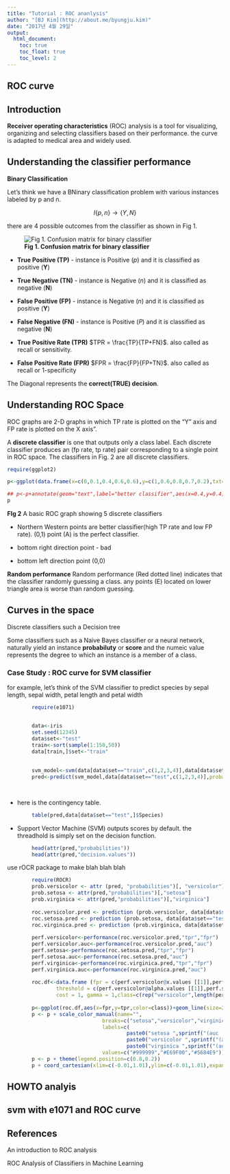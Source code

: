 ```yaml
---
title: "Tutorial : ROC ananlysis"
author: "[BJ Kim](http://about.me/byungju.kim)"
date: "2017년 4월 29일"
output: 
  html_document: 
    toc: true
    toc_float: true
    toc_level: 2
---
```


## ROC curve 

## Introduction

**Receiver operating characteristics** (ROC) analysis is a tool for visualizing, organizing and selecting classifiers based on their performance. the curve is adapted to medical area and widely used.


## Understanding the classifier performance

**Binary Classification**

Let's think we have a BNinary classification problem with various instances labeled by p and n.

$$ I\{p,n\} \rightarrow \{Y,N\} $$

there are 4 possible outcomes from the classifier as shown in Fig 1.

![**Fig 1. Confusion matrix for binary classifier**](./figs/01confusionmatrix.png)

- **True Positive (TP)** - instance is Positive (*p*) and it is classified as positive (**Y**)

- **True Negative (TN)** - instance is Negative (*n*) and it is classified as negative (**N**)

- **False Positive (FP)** - instance is Negative (*n*) and it is classified as positive (**Y**)

- **False Negative (FN)** - instance is Positive (*P*) and it is classified as negative (**N**)

- **True Positive Rate (TPR)** $TPR = \frac{TP}{TP+FN}$. also called as recall or sensitivity.

- **False Positive Rate (FPR)** $FPR = \frac{FP}{FP+TN}$. also called as recall or 1-specificity


The Diagonal represents the **correct(TRUE) decision**.



## Understanding ROC Space

ROC graphs are 2-D graphs in which TP rate is plotted on the "Y" axis and FP rate is plotted on the X axis".

A **discrete classifier** is one that outputs only a class label. Each discrete classifier produces an (fp rate, tp rate) pair
corresponding to a single point in ROC space. The classifiers in Fig. 2 are all discrete classifiers.


```r
require(ggplot2)

p<-ggplot(data.frame(x=c(0,0.1,0.4,0.6,0.6),y=c(1,0.6,0.8,0.7,0.2),txt=c("A","B","C","D","E")),aes(x,y,label=txt))+geom_text() + theme_bw() + geom_abline(slope = 1,color="red",linetype=2) + xlim(c(0,1)) + ylim(c(0,1)) + xlab("FPR") + ylab("TPR")

## p<-p+annotate(geom="text",label="better classifier",aes(x=0.4,y=0.4))
p

```

**FIg 2** A basic ROC graph showing 5 discrete classifiers

- Northern Western points are better classifier(high TP rate and low FP rate). (0,1) point (A) is the perfect classifier.

- bottom right  direction point - bad

- bottom left direction point (0,0)

**Random performance** Random performance (Red dotted line) indicates that the classifier randomly guessing a class. any points (E) located on lower triangle area is worse than random guessing.

## Curves in the space

Discrete classifiers such a Decision tree

Some classifiers such as a Naive Bayes classifier or a neural network, naturally yield an instance **probabiluty** or **score** and the numeic value represents the degree to which an instance is a member of a class.


### Case Study : ROC curve for SVM classifier

for example, let's think of the SVM classifier to predict species by sepal length, sepal width, petal length and petal width


```r
        require(e1071)


        data<-iris
        set.seed(12345)
        data$set<-"test"
        train<-sort(sample(1:150,50))
        data[train,]$set<-"train"
 
 
        svm_model<-svm(data[data$set=="train",c(1,2,3,4)],data[data$set=="train",]$Species,probability=TRUE)
        pred<-predict(svm_model,data[data$set=="test",c(1,2,3,4)],probability=TRUE,decision.value=TRUE)

 
```

* here is the contingency table.
        
```r
        table(pred,data[data$set=="test",]$Species)
```

* Support Vector Machine (SVM) outputs scores by default. the threadhold is simply set on the decision function.
 
```r
        head(attr(pred,"probabilities"))
        head(attr(pred,"decision.values"))
```

use rOCR package to make blah blah blah

```r
        require(ROCR)
        prob.versicolor <- attr (pred, "probabilities")[, "versicolor"]
        prob.setosa <- attr(pred,"probabilities")[,"setosa"]
        prob.virginica <- attr(pred,"probabilities")[,"virginica"]
        
        roc.versicolor.pred <- prediction (prob.versicolor, data[data$set=="test",]$Species == "versicolor")
        roc.setosa.pred <- prediction (prob.setosa, data[data$set=="test",]$Species == "setosa")
        roc.virginica.pred <- prediction (prob.virginica, data[data$set=="test",]$Species == "virginica")
        
        perf.versicolor<-performance(roc.versicolor.pred,"tpr","fpr")
        perf.versicolor.auc<-performance(roc.versicolor.pred,"auc")
        perf.setosa<-performance(roc.setosa.pred,"tpr","fpr")
        perf.setosa.auc<-performance(roc.setosa.pred,"auc")
        perf.virginica<-performance(roc.virginica.pred,"tpr","fpr")
        perf.virginica.auc<-performance(roc.virginica.pred,"auc")
        
        roc.df<-data.frame (fpr = c(perf.versicolor@x.values [[1]],perf.setosa@x.values[[1]],perf.virginica@x.values[[1]]), tpr = c(perf.versicolor@y.values [[1]],perf.setosa@y.values[[1]],perf.virginica@y.values[[1]]), 
                threshold = c(perf.versicolor@alpha.values [[1]],perf.setosa@alpha.values[[1]],perf.virginica@alpha.values[[1]]), 
                cost = 1, gamma = 1,class=c(rep("versicolor",length(perf.versicolor@x.values [[1]])),rep("setosa",length(perf.setosa@x.values [[1]])),rep("virginica",length(perf.virginica@x.values [[1]]))))
       
        p<-ggplot(roc.df,aes(x=fpr,y=tpr,color=class))+geom_line(size=2) +  geom_abline(slope = 1,color="red",linetype=2) +theme_bw()
        p <- p + scale_color_manual(name="",
                               breaks=c("setosa","versicolor","virginica"),
                               labels=c(
                                       paste0("setosa ",sprintf("(auc : %.2f)",perf.setosa.auc@y.values[[1]])),
                                       paste0("versicolor ",sprintf("(auc : %.2f)",perf.versicolor.auc@y.values[[1]])),
                                       paste0("virginica ",sprintf("(auc : %.2f)",perf.virginica.auc@y.values[[1]]))),
                               values=c("#999999","#E69F00","#5684E9"))
        p <- p + theme(legend.position=c(0.8,0.2))
        p + coord_cartesian(xlim=c(-0.01,1.01),ylim=c(-0.01,1.01),expand = FALSE)


```


## HOWTO analyis



## svm with e1071 and ROC curve


##



## References

An introduction to ROC analysis

ROC Analysis of Classifiers in Machine Learning
